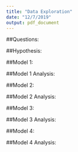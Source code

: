 ```yaml
---
title: "Data Exploration"
date: "12/7/2019"
output: pdf_document
---
```


##Questions: 

##Hypothesis: 

##Model 1: 

##Model 1 Analysis:

##Model 2: 

##Model 2 Analysis:

##Model 3: 

##Model 3 Analysis:

##Model 4: 

##Model 4 Analysis:
 


